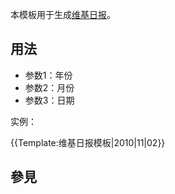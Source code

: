 <includeonly><!-- 在這裡加入模板的保護標識 --></includeonly><noinclude>{{template doc page viewed directly}}</noinclude>
<!-- 在本行下編輯模板說明 -->

本模板用于生成[[WIkipedia:维基日报|维基日报]]。

== 用法 ==

* 参数1：年份
* 参数2：月份
* 参数3：日期

实例：

<nowiki>{{Template:维基日报模板|2010|11|02}}</nowiki>

== 參見 ==

<includeonly>
<!-- 本行下加入模板的分類 -->

<!-- 本行下加入模板的跨語言鏈接 -->

</includeonly>